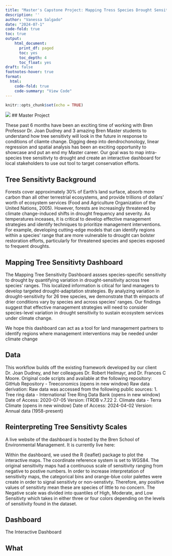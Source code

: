```yaml
---
title: "Master's Capstone Project: Mapping Tress Species Drought Sensitivity Under Climate Change "
description: ''
author: "Vanessa Salgado"
date: "2024-07-1"
code-fold: true 
toc: true
output:
    html_document:
      print_df: paged
      toc: yes
      toc_depth: 4
      toc_float: yes
draft: false
footnotes-hover: true
format: 
  html:
    code-fold: true
    code-summary: "View Code"
---
```


```r
knitr::opts_chunk$set(echo = TRUE)
```

![](cropped-mortality-morrow-rock.jpg) \## Master Project

These past 6 months have been an exciting time of working with Bren Professor Dr. Joan Dudney and 3 amazing Bren Master students to understand how tree sensitivty will look in the future in response to conditions of cliamte change. Digging deep into dendrochonology, linear regression and spatial analysis has been an exciting opportunity to showcase and put an end my Master career. Our goal was to map intra-species tree sensitivty to drought and create an interactive dashboard for local stakeholders to use out tool to target conservation efforts. 



## Tree Sensitivty Background

Forests cover approximately 30% of Earth's land surface, absorb more carbon than all other terrestrial ecosystems, and provide trillions of dollars' worth of ecosystem services (Food and Agriculture Organization of the United Nations, 2005). However, forests are increasingly threatened by climate change-induced shifts in drought frequency and severity. As temperatures inceases, it is critical to develop effective management strategies and identify techniques to prioritize management interventions. For example, developing cutting-edge models that can identify regions within a species' range that are more vulnerable to drought can bolster restoration efforts, particularly for threatened species and species exposed to frequent droughts.

## Mapping Tree Sensitivty Dashboard

The Mapping Tree Sensitivity Dashboard assses species-specific sensitivity to drought by quantifying variation in drought-sensitivity across tree species' ranges. This localized information is citical for land managers to develop targeted drought-adaptation strategies. By analyzing variation in drought-sensitivity for 26 tree species, we demonstrate that th eimpacts of drier conditions vary by species and across species' ranges. Our findings suggest that effective management strategies will need to consider species-level variation in drought sensitivity to sustain ecosystem services under climate change.

We hope this dashboard can act as a tool for land management partners to identify regions where management interventions may be needed under climate change

<!-- Screenshots   -->

## Data

This workflow builds off the existing framework developed by our client Dr. Joan Dudney, and her colleagues Dr. Robert Heilmayr, and Dr. Frances C Moore. Original code scripts and available at the following repository: GitHub Repository - Treeconomics (opens in new window) Raw data derivation: Raw data was accessed from the following public sources: 1. Tree ring data - International Tree Ring Data Bank (opens in new window) Date of Access: 2020-07-05 Version: ITRDB v.7.22 2. Climate data - Terra Climate (opens in new window) Date of Access: 2024-04-02 Version: Annual data (1958-present)

## Reinterpreting Tree Sensitivty Scales

A live website of the dashboard is hosted by the Bren School of Environmental Management. It is currently live here:

Within the dashboard, we used the R {leaflet} package to plot the interactive maps. The coordinate reference system is set to WGS84. The original sensitivity maps had a continuous scale of sensitivity ranging from negative to postive numbers. In order to increase interpretation of sensitivity maps, the categorical bins and orange-blue color palettes were create in order to signal sensitivty or non-senstivty. Therefore, any positive values of sensitivty mean these are species of little to no concern. The Negative scale was divided into quantiles of High, Moderate, and Low Sensitivty which takes in either three or four colors depending on the levels of sensitivity found in the dataset.

## Dashboard

The Interactive Dashboard 

## What
